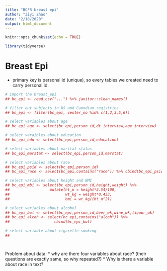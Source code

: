 ```yaml
---
title: "BCFR breast epi"
author: "Ziyi Zhao"
date: "2/18/2020"
output: html_document
---
```


```r
knitr::opts_chunk$set(echo = TRUE)

library(tidyverse)


```

# Breast Epi

* primary key is personal id (unique), so every tables we created need to carry personal id.

```r
# import the breast_epi
## bc_epi <- read_csv("...") %>% janitor::clean_names()

# filter out subjects in US and Canndian registries
## bc_epi <- filter(bc_epi, center_no %in% c(1,2,3,5,6))

# select variables about age
## bc_epi_age <- select(bc_epi,person_id,dt_interview,age_interview)

# select varaibles about education
## bc_epi_edu <- select(bc_epi,person_id,education)

# select variables about marital status
## bc_epi_marstat <- select(bc_epi,person_id,marstat)

# select variables about race
## bc_epi_psid <- select(bc_epi,person_id)
## bc_epi_race <- select(bc_epi,contains("race")) %>% cbind(bc_epi_psid)

# select variables about height and BMI
## bc_epi_mbi <- select(bc_epi,person_id,height,weight) %>% 
##                  mutate(ht_m = height*2.54/100,
##                         wt_kg = weight*0.453,
##                         bmi = wt_kg/(ht_m^2))

# select variables about alcohol
## bc_epi_bwl <- select(bc_epi,person_id,beer_wk,wine_wk,liquor_wk)
## bc_epi_alcoh <- select(bc_epi,contains("alcoh")) %>% 
##                    cbind(bc_epi_bwl)

# select variable about cigarette smoking
## 




```

Problem about data:
* why are there four variables about race? (their questions are exactly same, so why repeated?)
* Why is there a variable about race in text? 
